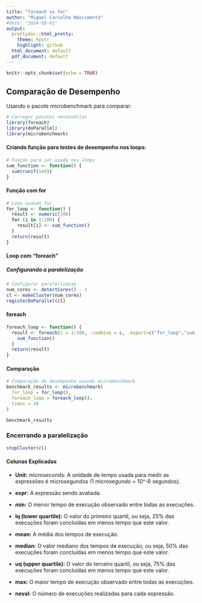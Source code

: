 ```yaml
---
title: "foreach vs for"
author: "Miguel Carvalho Nascimento"
#date: "2024-08-01"
output:
  prettydoc::html_pretty:
    theme: hpstr
    highlight: github
  html_document: default
  pdf_document: default
---
```


```r
knitr::opts_chunk$set(echo = TRUE)
```

## Comparação de Desempenho

Usando o pacote microbenchmark para comparar:

```r
# Carregar pacotes necessários
library(foreach)
library(doParallel)
library(microbenchmark)
```

#### Criando função para testes de desempenho nos loops:

```r
# Função para ser usada nos loops
sum_function <- function() {
  sum(runif(1e6))
}
```

#### Função com for

```r
# Loop usando for
for_loop <- function() {
  result <- numeric(100)
  for (i in 1:100) {
    result[i] <- sum_function()
  }
  return(result)
}
```

#### Loop com "foreach"

##### Configurando a paralelização

```r
# Configurar paralelizacao
num_cores <- detectCores() - 1
cl <- makeCluster(num_cores)
registerDoParallel(cl)
```

#### foreach

```r
foreach_loop <- function() {
  result <- foreach(i = 1:100, .combine = c, .export=c("for_loop","sum_function")) %dopar% {
    sum_function()
  }
  return(result)
}
```


#### Comparação

```r
# Comparação de desempenho usando microbenchmark
benchmark_results <- microbenchmark(
  for_loop = for_loop(),
  foreach_loop = foreach_loop(),
  times = 10
)

benchmark_results

```

### Encerrando a paralelização

```r
stopCluster(cl)
```



#### Colunas Explicadas
 - **Unit:** microseconds: A unidade de tempo usada para medir as expressões é microsegundos (1 microsegundo = 10^-6 segundos).

 - **expr:** A expressão sendo avaliada.

 - **min:** O menor tempo de execução observado entre todas as execuções.

 - **lq (lower quartile):** O valor do primeiro quartil, ou seja, 25% das execuções foram concluídas em menos tempo que este valor.

 - **mean:** A média dos tempos de execução.

 - **median:** O valor mediano dos tempos de execução, ou seja, 50% das execuções foram concluídas em menos tempo que este valor.

 - **uq (upper quartile):** O valor do terceiro quartil, ou seja, 75% das execuções foram concluídas em menos tempo que este valor.

 - **max:** O maior tempo de execução observado entre todas as execuções.

 - **neval:** O número de execuções realizadas para cada expressão.
